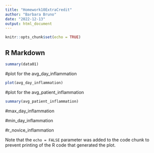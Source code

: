 ```yaml
---
title: "Homework10ExtraCredit"
author: "Barbara Bruno"
date: "2022-12-13"
output: html_document
---
```


```r
knitr::opts_chunk$set(echo = TRUE)
```

## R Markdown

```r
summary(data01)
```

#plot for the avg_day_inflammation

```r
plot(avg_day_inflammation)
```

#plot for the avg_patient_inflammation

```r
summary(avg_patient_inflammation)
```

#max_day_inflammation

#min_day_inflammation

#r_novice_inflammation












Note that the `echo = FALSE` parameter was added to the code chunk to prevent printing of the R code that generated the plot.
